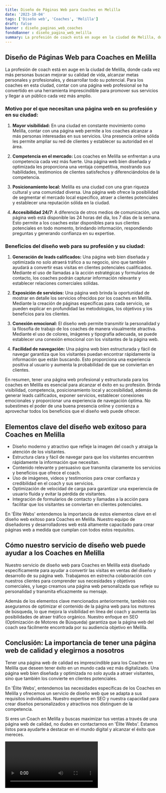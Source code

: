 ```yaml
---
title: Diseño de Páginas Web para Coaches en Melilla
date: '2023-10-04'
tags: ['Diseño web', 'Coaches', 'Melilla']
draft: false
banner : diseño_paginas_web_coaches
fondoBanner : diseño_pagina_web_melilla
summary: La profesión de coach está en auge en la ciudad de Melilla, donde cada vez más personas buscan mejorar su calidad de vida, alcanzar metas personales y profesionales, y desarrollar todo su potencial. Para los coaches en esta ciudad, contar con una página web profesional se ha convertido en una herramienta imprescindible para promover sus servicios y llegar a un público cada vez más amplio.
---
```


## Diseño de Páginas Web para Coaches en Melilla

La profesión de coach está en auge en la ciudad de Melilla, donde cada vez más personas buscan mejorar su calidad de vida, alcanzar metas personales y profesionales, y desarrollar todo su potencial. Para los coaches en esta ciudad, contar con una página web profesional se ha convertido en una herramienta imprescindible para promover sus servicios y llegar a un público cada vez más amplio.

### Motivo por el que necesitan una página web en su profesión y en su ciudad:

1. **Mayor visibilidad:** En una ciudad en constante movimiento como Melilla, contar con una página web permite a los coaches alcanzar a más personas interesadas en sus servicios. Una presencia online sólida les permite ampliar su red de clientes y establecer su autoridad en el área.

2. **Competencia en el mercado:** Los coaches en Melilla se enfrentan a una competencia cada vez más fuerte. Una página web bien diseñada y optimizada les proporciona una ventaja competitiva, mostrando sus habilidades, testimonios de clientes satisfechos y diferenciándolos de la competencia.

3. **Posicionamiento local:** Melilla es una ciudad con una gran riqueza cultural y una comunidad diversa. Una página web ofrece la posibilidad de segmentar el mercado local específico, atraer a clientes potenciales y establecer una reputación sólida en la ciudad.

4. **Accesibilidad 24/7:** A diferencia de otros medios de comunicación, una página web está disponible las 24 horas del día, los 7 días de la semana. Esto permite a los coaches estar disponibles para sus clientes potenciales en todo momento, brindando información, respondiendo preguntas y generando confianza en su expertise.

### Beneficios del diseño web para su profesión y su ciudad:

1. **Generación de leads calificados:** Una página web bien diseñada y optimizada no solo atraerá tráfico a su negocio, sino que también ayudará a convertir esas visitas en clientes potenciales cualificados. Mediante el uso de llamadas a la acción estratégicas y formularios de contacto, los coaches podrán capturar información relevante y establecer relaciones comerciales sólidas.

2. **Exposición de servicios:** Una página web brinda la oportunidad de mostrar en detalle los servicios ofrecidos por los coaches en Melilla. Mediante la creación de páginas específicas para cada servicio, se pueden explicar en profundidad las metodologías, los objetivos y los beneficios para los clientes.

3. **Conexión emocional:** El diseño web permite transmitir la personalidad y la filosofía de trabajo de los coaches de manera visualmente atractiva. Mediante el uso de colores, imágenes y tipografía adecuada, se puede establecer una conexión emocional con los visitantes de la página web.

4. **Facilidad de navegación:** Una página web bien estructurada y fácil de navegar garantiza que los visitantes puedan encontrar rápidamente la información que están buscando. Esto proporciona una experiencia positiva al usuario y aumenta la probabilidad de que se conviertan en clientes.

En resumen, tener una página web profesional y estructurada para los coaches en Melilla es esencial para alcanzar el éxito en su profesión. Brinda visibilidad, competencia, posicionamiento local y accesibilidad, además de generar leads calificados, exponer servicios, establecer conexiones emocionales y proporcionar una experiencia de navegación óptima. No subestimes el poder de una buena presencia online y comienza a aprovechar todos los beneficios que el diseño web puede ofrecer.

<GifSeo />

<Cta />

## Elementos clave del diseño web exitoso para Coaches en Melilla

- Diseño moderno y atractivo que refleje la imagen del coach y atraiga la atención de los visitantes.
- Estructura clara y fácil de navegar para que los visitantes encuentren rápidamente la información que necesitan.
- Contenido relevante y persuasivo que transmita claramente los servicios y beneficios que ofrece el coach.
- Uso de imágenes, videos y testimonios para crear confianza y credibilidad en el coach y sus servicios.
- Optimización de velocidad de carga para garantizar una experiencia de usuario fluida y evitar la pérdida de visitantes.
- Integración de formularios de contacto y llamadas a la acción para facilitar que los visitantes se conviertan en clientes potenciales.

En 'Élite Webs' entendemos la importancia de estos elementos clave en el diseño web exitoso para Coaches en Melilla. Nuestro equipo de diseñadores y desarrolladores web está altamente capacitado para crear páginas web a medida que cumplan con todos estos requisitos.

## Cómo nuestro servicio de diseño web puede ayudar a los Coaches en Melilla

Nuestro servicio de diseño web para Coaches en Melilla está diseñado específicamente para ayudar a convertir las visitas en ventas del diseño y desarrollo de su página web. Trabajamos en estrecha colaboración con nuestros clientes para comprender sus necesidades y objetivos comerciales, y luego creamos una página web personalizada que refleje su personalidad y transmita eficazmente su mensaje.

Además de los elementos clave mencionados anteriormente, también nos aseguramos de optimizar el contenido de la página web para los motores de búsqueda, lo que mejora la visibilidad en línea del coach y aumenta las posibilidades de atraer tráfico orgánico. Nuestro enfoque en SEO (Optimización de Motores de Búsqueda) garantiza que la página web del coach sea fácilmente encontrada por su audiencia objetivo en Melilla.

## Conclusión: La importancia de tener una página web de calidad y elegirnos a nosotros

Tener una página web de calidad es imprescindible para los Coaches en Melilla que deseen tener éxito en un mundo cada vez más digitalizado. Una página web bien diseñada y optimizada no solo ayuda a atraer visitantes, sino que también los convierte en clientes potenciales.

En 'Élite Webs', entendemos las necesidades específicas de los Coaches en Melilla y ofrecemos un servicio de diseño web que se adapta a sus requisitos individuales. Nuestro expertise en SEO y nuestra capacidad para crear diseños personalizados y atractivos nos distinguen de la competencia.

Si eres un Coach en Melilla y buscas maximizar tus ventas a través de una página web de calidad, no dudes en contactarnos en 'Élite Webs'. Estamos listos para ayudarte a destacar en el mundo digital y alcanzar el éxito que mereces.

<Video />

<CtaBot job='Coaches' city='Melilla'/>

<Gmaps query='Melilla+españa+maps' />